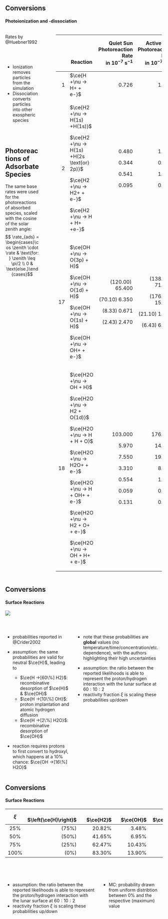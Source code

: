 ## Conversions {auto-animate=true}
#### Photoionization and -dissociation

:::: {.columns}

::: {.column width=45%}
Rates by @Huebner1992

</br></br>

* [Ionization]{.fragment .highlight-current-blue  fragment-index=1} removes particles from the simulation
* [Dissociation]{.fragment .highlight-current-blue  fragment-index=2} converts particles into other exospheric species

</br></br>

::: {.callout-note appearance="minimal" icon=false}
# Photoreactions of Adsorbate Species
The same base rates were used for the photoreactions of absorbed species, scaled with the cosine of the solar zenith angle:
$$ \rate_{ads} = \begin{cases}\cos \zenith \cdot \rate & \text{for: } \zenith \leq \pi/2 \\ 0 & \text{else.}\end{cases}$$
:::

:::

::: {.column width=5%}
:::

::: {.column}
::: {style="font-size: 0.7em;"}
+----+-------------------------------------------------------------------------------------------------+---------------------------------------+---------------------------------------+
|    | </br>                                                                                           | Quiet Sun </br>                       | Active Sun </br>                      |
|    | </br>                                                                                           | Photoreaction Rate </br>              | Photoreaction Rate </br>              |
|    |                                                                                                 | in $10^{-7}$                          | in $10^{-7}$                          |
|    | Reaction                                                                                        | $\si{\second\tothe{-1}}$              | $\si{\second\tothe{-1}}$              |
+===:+=================================================================================================+======================================:+======================================:+
| 1  |[$\ce{H +\nu -> H+ + e-}$]{.fragment .highlight-current-blue fragment-index=1}                   | $\num{0.726}$                         | $\num{1.720}$                         |
+----+-------------------------------------------------------------------------------------------------+---------------------------------------+---------------------------------------+
| 2  |[$\ce{H2 +\nu -> H(1s) +H(1s)}$]{.fragment .highlight-current-blue fragment-index=2}             | $\num{0.480}$                         | $\num{1.090}$                         |
|    |                                                                                                 |                                       |                                       |
|    |[$\ce{H2 +\nu -> H(1s) +H(2s \text{or} 2p)}$]{.fragment .highlight-current-blue fragment-index=2}| $\num{0.344}$                         | $\num{0.821}$                         |
|    |                                                                                                 |                                       |                                       |
|    |[$\ce{H2 +\nu -> H2+ + e-}$]{.fragment .highlight-current-blue fragment-index=1}                 | $\num{0.541}$                         | $\num{1.150}$                         |
|    |                                                                                                 |                                       |                                       |
|    |[$\ce{H2 +\nu -> H + H+ +e-}$]{.fragment .highlight-current-blue fragment-index=2}               | $\num{0.095}$                         | $\num{0.279}$                         |
+----+-------------------------------------------------------------------------------------------------+---------------------------------------+---------------------------------------+
| 17 |[$\ce{OH +\nu -> O(3p) + H}$]{.fragment .highlight-current-blue fragment-index=2}                |$(\num{120.00})\;\num{65.400}$         |$(\num{138.00})\;\num{71.700}$         |
|    |                                                                                                 |                                       |                                       |
|    |[$\ce{OH +\nu -> O(1d) + H}$]{.fragment .highlight-current-blue fragment-index=2}                |$(\num{70.10})\;\num{6.350}$           |$(\num{176.00})\;\num{15.100}$         |
|    |                                                                                                 |                                       |                                       |
|    |[$\ce{OH +\nu -> O(1s) + H}$]{.fragment .highlight-current-blue fragment-index=2}                |$(\num{8.33})\;\num{0.671}$            |$(\num{21.10})\;\num{1.640}$           |
|    |                                                                                                 |                                       |                                       |
|    |[$\ce{OH +\nu -> OH+ + e-}$]{.fragment .highlight-current-blue fragment-index=1}                 |$(\num{2.43})\;\num{2.470}$            |$(\num{6.43})\;\num{6.520}$            |
+----+-------------------------------------------------------------------------------------------------+---------------------------------------+---------------------------------------+
| 18 |[$\ce{H2O +\nu -> OH + H}$]{.fragment .highlight-current-blue fragment-index=2}                  | $\num{103.000}$                       | $\num{176.000}$                       |
|    |                                                                                                 |                                       |                                       |
|    |[$\ce{H2O +\nu -> H2 + O(1d)}$]{.fragment .highlight-current-blue fragment-index=2}              | $\num{5.970}$                         | $\num{14.800}$                        |
|    |                                                                                                 |                                       |                                       |
|    |[$\ce{H2O +\nu -> H + H + O}$]{.fragment .highlight-current-blue fragment-index=2}               | $\num{7.550}$                         | $\num{19.100}$                        |
|    |                                                                                                 |                                       |                                       |
|    |[$\ce{H2O +\nu -> H2O+ + e-}$]{.fragment .highlight-current-blue fragment-index=1}               | $\num{3.310}$                         | $\num{8.280}$                         |
|    |                                                                                                 |                                       |                                       |
|    |[$\ce{H2O +\nu -> H + OH+ + e-}$]{.fragment .highlight-current-blue fragment-index=2}            | $\num{0.554}$                         | $\num{1.510}$                         |
|    |                                                                                                 |                                       |                                       |
|    |[$\ce{H2O +\nu -> H2 + O+ + e-}$]{.fragment .highlight-current-blue fragment-index=2}            | $\num{0.059}$                         | $\num{0.221}$                         |
|    |                                                                                                 |                                       |                                       |
|    |[$\ce{H2O +\nu -> OH + H+ + e-}$]{.fragment .highlight-current-blue fragment-index=2}            | $\num{0.131}$                         | $\num{0.407}$                         |
+----+-------------------------------------------------------------------------------------------------+---------------------------------------+---------------------------------------+
:::

:::
::::


## Conversions {auto-animate=true}
#### Surface Reactions

![](../imgs/crider2002.png){.shadowbox}

</br>

:::: {.columns}
::: {.column}
* probabilities reported in @Crider2002

* assumption: the same probabilities are valid for neutral $\ce{H}$, leading to
  - $\ce{H ->[60\%] H2}$[: recombinative desorption of $\ce{H}$ & $\ce{OH}$]{.fragment fragment-index=1}
  - $\ce{H ->[10\%] OH}$[: proton implantation and atomic hydrogen diffusion]{.fragment fragment-index=1}
  - $\ce{H ->[2\%] H2O}$[: recombinative desorption of $\ce{OH}$]{.fragment fragment-index=1}

::: {.fragment fragment-index=2}
* reaction requires protons to first convert to hydroxyl, which happens at a 10% chance: $\ce{OH ->[16\%] H2O}$
:::

:::
::: {.column}

::: {.fragment fragment-index=3}
* note that these probabilities are **global** values (no temperature/time/concentration/etc. dependence), with the authors highlighting their high uncertainties
:::

::: {.fragment fragment-index=4}
* assumption: the ratio between the reported likelihoods is able to represent the proton/hydrogen interaction with the lunar surface at $60:10:2$
* reactivity fraction $\xi$ is scaling these probabilities up/down
:::

:::
::::


## Conversions {auto-animate=true}
#### Surface Reactions


| $\xi$ | &emsp;&emsp; $\left(\ce{H}\right)$ | &emsp;&emsp;&emsp;&emsp;&emsp;&emsp; $\ce{H2}$ | &emsp;&emsp;&emsp;&emsp;&emsp;&emsp; $\ce{OH}$ | &emsp;&emsp;&emsp;&emsp;&emsp;&emsp; $\ce{H2O}$ |
|:---:| ---:| ---:| ---:| ---:| 
| $25\%$ | $(75\%)$ |$20.82\%$ | $3.48\%$ | $0.70\%$ | 
| $50\%$ | $(50\%)$ |$41.65\%$ | $6.95\%$ | $1.40\%$ | 
| $75\%$ | $(25\%)$ |$62.47\%$ | $10.43\%$ | $2.10\%$ | 
| $100\%$ | $(0\%)$ |$83.30\%$ | $13.90\%$ | $2.80\%$ | 

</br></br>

:::: {.columns}
::: {.column}

* assumption: the ratio between the reported likelihoods is able to represent the proton/hydrogen interaction with the lunar surface at $60:10:2$
* reactivity fraction $\xi$ is scaling these probabilities up/down

:::

::: {.column}

::: {.fragment}
* MC: probability drawn from uniform distribtion between $0\%$ and the respective (maximum) value
:::

:::
::::
